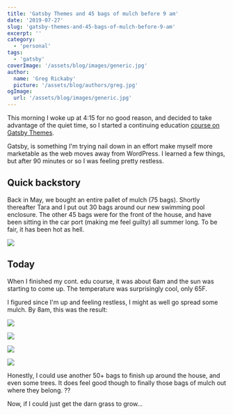 ```yaml
---
title: 'Gatsby Themes and 45 bags of mulch before 9 am'
date: '2019-07-27'
slug: 'gatsby-themes-and-45-bags-of-mulch-before-9-am'
excerpt: ''
category:
  - 'personal'
tags:
  - 'gatsby'
coverImage: '/assets/blog/images/generic.jpg'
author:
  name: 'Greg Rickaby'
  picture: '/assets/blog/authors/greg.jpg'
ogImage:
  url: '/assets/blog/images/generic.jpg'
---
```


This morning I woke up at 4:15 for no good reason, and decided to take advantage of the quiet time, so I started a continuing education [course on Gatsby Themes](https://egghead.io/courses/gatsby-theme-authoring).

Gatsby, is something I'm trying nail down in an effort make myself more marketable as the web moves away from WordPress. I learned a few things, but after 90 minutes or so I was feeling pretty restless.

## Quick backstory

Back in May, we bought an entire pallet of mulch (75 bags). Shortly thereafter Tara and I put out 30 bags around our new swimming pool enclosure. The other 45 bags were for the front of the house, and have been sitting in the car port (making me feel guilty) all summer long. To be fair, it has been hot as hell.

![](/blog/images/img_5959.jpg)

## Today

When I finished my cont. edu course, it was about 6am and the sun was starting to come up. The temperature was surprisingly cool, only 65F.

I figured since I'm up and feeling restless, I might as well go spread some mulch. By 8am, this was the result:

![](/blog/images/img_6261.jpg)

![](/blog/images/img_6259.jpg)

![](/blog/images/img_6258.jpg)

![](/blog/images/img_6262.jpg)

Honestly, I could use another 50+ bags to finish up around the house, and even some trees. It does feel good though to finally those bags of mulch out where they belong. ??

Now, if I could just get the darn grass to grow...
